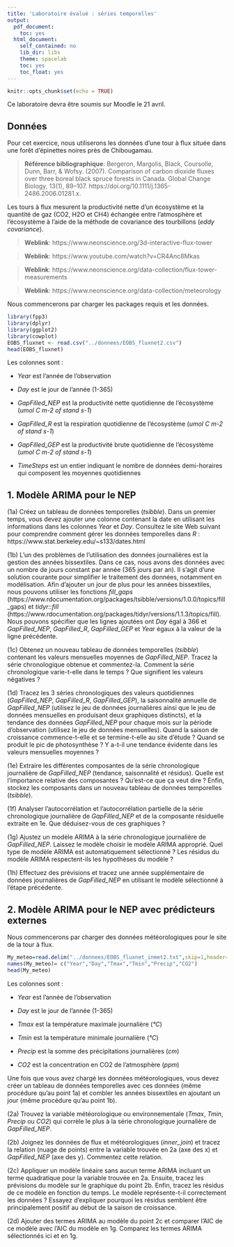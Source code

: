 ---
title: 'Laboratoire évalué : séries temporelles'
output:
  pdf_document:
    toc: yes
  html_document:
    self_contained: no
    lib_dir: libs
    theme: spacelab
    toc: yes
    toc_float: yes
---

```{r setup, include=FALSE}
knitr::opts_chunk$set(echo = TRUE)
```

Ce laboratoire devra être soumis sur Moodle le 21 avril.

## Données

Pour cet exercice, nous utiliserons les données d'une tour à flux située dans une forêt d'épinettes noires près de Chibougamau.

> **Référence bibliographique**: Bergeron, Margolis, Black, Coursolle, Dunn, Barr, & Wofsy. (2007). Comparison of carbon dioxide fluxes over three boreal black spruce forests in Canada. Global Change Biology, 13(1), 89–107. https://doi.org/10.1111/j.1365-2486.2006.01281.x.

Les tours à flux mesurent la productivité nette d’un écosystème et la quantité de gaz (CO2, H2O et CH4) échangée entre l'atmosphère et l'écosystème à l'aide de la méthode de covariance des tourbillons (*eddy covariance*).

> **Weblink**: https://www.neonscience.org/3d-interactive-flux-tower

> **Weblink**: https://www.youtube.com/watch?v=CR4Anc8Mkas

> **Weblink**: https://www.neonscience.org/data-collection/flux-tower-measurements

> **Weblink**: https://www.neonscience.org/data-collection/meteorology

Nous commencerons par charger les packages requis et les données.

```{r, warning = FALSE, message = FALSE}
library(fpp3)
library(dplyr)
library(ggplot2)
library(cowplot)
EOBS_fluxnet <- read.csv("../donnees/EOBS_fluxnet2.csv")
head(EOBS_fluxnet)
```

Les colonnes sont :

- *Year* est l'année de l'observation

- *Day* est le jour de l'année (1-365) 

- *GapFilled_NEP* est la productivité nette quotidienne de l'écosystème (*umol C m-2 of stand s-1*)

- *GapFilled_R* est la respiration quotidienne de l'écosystème (*umol C m-2 of stand s-1*)

- *GapFilled_GEP* est la productivité brute quotidienne de l'écosystème (*umol C m-2 of stand s-1*)

- *TimeSteps* est un entier indiquant le nombre de données demi-horaires qui composent les moyennes quotidiennes

## 1. Modèle ARIMA pour le NEP

(1a) Créez un tableau de données temporelles (*tsibble*). Dans un premier temps, vous devez ajouter une colonne contenant la date en utilisant les informations dans les colonnes *Year* et *Day*. Consultez le site Web suivant pour comprendre comment gérer les données temporelles dans *R* : https://www.stat.berkeley.edu/~s133/dates.html

(1b) L'un des problèmes de l'utilisation des données journalières est la gestion des années bissextiles. Dans ce cas, nous avons des données avec un nombre de jours constant par année (365 jours par an). Il s'agit d'une solution courante pour simplifier le traitement des données, notamment en modélisation. Afin d'ajouter un jour de plus pour les années bissextiles, nous pouvons utiliser les fonctions *fill_gaps* (https://www.rdocumentation.org/packages/tsibble/versions/1.0.0/topics/fill_gaps) et *tidyr::fill* (https://www.rdocumentation.org/packages/tidyr/versions/1.1.3/topics/fill). Nous pouvons spécifier que les lignes ajoutées ont *Day* égal à 366 et *GapFilled_NEP*, *GapFilled_R*, *GapFilled_GEP* et *Year* égaux à la valeur de la ligne précédente.

(1c) Obtenez un nouveau tableau de données temporelles (*tsibble*) contenant les valeurs mensuelles moyennes de *GapFilled_NEP*. Tracez la série chronologique obtenue et commentez-la. Comment la série chronologique varie-t-elle dans le temps ? Que signifient les valeurs négatives ?

(1d) Tracez les 3 séries chronologiques des valeurs quotidiennes (*GapFilled_NEP*, *GapFilled_R*, *GapFilled_GEP*), la saisonnalité annuelle de *GapFilled_NEP* (utilisez le jeu de données journalières ainsi que le jeu de données mensuelles en produisant deux graphiques distincts), et la tendance des données *GapFilled_NEP* pour chaque mois sur la période d’observation (utilisez le jeu de données mensuelles). Quand la saison de croissance commence-t-elle et se termine-t-elle au site d’étude ? Quand se produit le pic de photosynthèse ? Y a-t-il une tendance évidente dans les valeurs mensuelles moyennes ?

(1e) Extraire les différentes composantes de la série chronologique journalière de *GapFilled_NEP* (tendance, saisonnalité et résidus). Quelle est l'importance relative des composantes ? Qu'est-ce que ça veut dire ? Enfin, stockez les composants dans un nouveau tableau de données temporelles (*tsibble*).

(1f) Analyser l'autocorrélation et l'autocorrélation partielle de la série chronologique journalière de *GapFilled_NEP* et de la composante résiduelle extraite en 1e. Que déduisez-vous de ces graphiques ?

(1g) Ajustez un modèle ARIMA à la série chronologique journalière de *GapFilled_NEP*. Laissez le modèle choisir le modèle ARIMA approprié. Quel type de modèle ARIMA est automatiquement sélectionné ? Les résidus du modèle ARIMA respectent-ils les hypothèses du modèle ?

(1h) Effectuez des prévisions et tracez une année supplémentaire de données journalières de *GapFilled_NEP* en utilisant le modèle sélectionné à l'étape précédente.

## 2. Modèle ARIMA pour le NEP avec prédicteurs externes

Nous commencerons par charger des données météorologiques pour le site de la tour à flux.

```{r, warning = FALSE, message = FALSE}
My_meteo=read.delim("../donnees/EOBS_fluxnet_inmet2.txt",skip=1,header=F)
names(My_meteo)= c("Year","Day","Tmax","Tmin","Precip","CO2")
head(My_meteo)
```

Les colonnes sont :

- *Year* est l'année de l'observation

- *Day* est le jour de l'année (1-365) 

- *Tmax* est la température maximale journalière (*°C*)

- *Tmin* est la température minimale journalière (*°C*)

- *Precip* est la somme des précipitations journalières (*cm*)

- *CO2* est la concentration en CO2 de l’atmosphère (*ppm*)

Une fois que vous avez chargé les données météorologiques, vous devez créer un tableau de données temporelles avec ces données (même procédure qu’au point 1a) et combler les années bissextiles en ajoutant un jour (même procédure qu’au point 1b).

(2a) Trouvez la variable météorologique ou environnementale (*Tmax*, *Tmin*, *Precip* ou *CO2*) qui corrèle le plus à la série chronologique journalière de *GapFilled_NEP*.

(2b) Joignez les données de flux et météorologiques (*inner_join*) et tracez la relation (nuage de points) entre la variable trouvée en 2a (axe des x) et *GapFilled_NEP* (axe des y). Commentez cette relation.

(2c) Appliquer un modèle linéaire sans aucun terme ARIMA incluant un terme quadratique pour la variable trouvée en 2a. Ensuite, tracez les prévisions du modèle sur le graphique du point 2b. Enfin, tracez les résidus de ce modèle en fonction du temps. Le modèle représente-t-il correctement les données ? Essayez d'expliquer pourquoi les résidus semblent être principalement positif au début de la saison de croissance.

(2d) Ajouter des termes ARIMA au modèle du point 2c et comparer l'AIC de ce modèle avec l'AIC du modèle en 1g. Comparez les termes ARIMA sélectionnés ici et en 1g.

